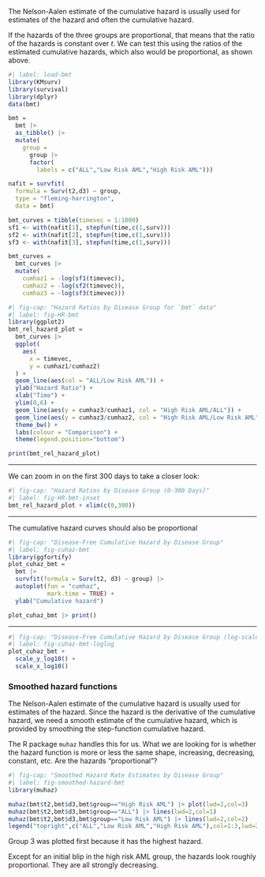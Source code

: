 
::: notes
The Nelson-Aalen estimate of the cumulative hazard is usually used for estimates of the hazard and often the cumulative hazard.

If the hazards of the three groups are proportional, that means that the ratio of the hazards is constant over $t$. We can test this using the ratios of the estimated cumulative hazards, which also would be
proportional, as shown above.
:::

```r
#| label: load-bmt
library(KMsurv)
library(survival)
library(dplyr)
data(bmt)

bmt =
  bmt |>
  as_tibble() |>
  mutate(
    group =
      group |>
      factor(
        labels = c("ALL","Low Risk AML","High Risk AML")))

nafit = survfit(
  formula = Surv(t2,d3) ~ group,
  type = "fleming-harrington",
  data = bmt)

bmt_curves = tibble(timevec = 1:1000)
sf1 <- with(nafit[1], stepfun(time,c(1,surv)))
sf2 <- with(nafit[2], stepfun(time,c(1,surv)))
sf3 <- with(nafit[3], stepfun(time,c(1,surv)))

bmt_curves =
  bmt_curves |>
  mutate(
    cumhaz1 = -log(sf1(timevec)),
    cumhaz2 = -log(sf2(timevec)),
    cumhaz3 = -log(sf3(timevec)))
```

```r
#| fig-cap: "Hazard Ratios by Disease Group for `bmt` data"
#| label: fig-HR-bmt
library(ggplot2)
bmt_rel_hazard_plot =
  bmt_curves |>
  ggplot(
    aes(
      x = timevec,
      y = cumhaz1/cumhaz2)
  ) +
  geom_line(aes(col = "ALL/Low Risk AML")) +
  ylab("Hazard Ratio") +
  xlab("Time") +
  ylim(0,6) +
  geom_line(aes(y = cumhaz3/cumhaz1, col = "High Risk AML/ALL")) +
  geom_line(aes(y = cumhaz3/cumhaz2, col = "High Risk AML/Low Risk AML")) +
  theme_bw() +
  labs(colour = "Comparison") +
  theme(legend.position="bottom")

print(bmt_rel_hazard_plot)
```

---

We can zoom in on the first 300 days to take a closer look:

```r
#| fig-cap: "Hazard Ratios by Disease Group (0-300 Days)"
#| label: fig-HR-bmt-inset
bmt_rel_hazard_plot + xlim(c(0,300))
```

---

The cumulative hazard curves should also be proportional

```r
#| fig-cap: "Disease-Free Cumulative Hazard by Disease Group"
#| label: fig-cuhaz-bmt
library(ggfortify)
plot_cuhaz_bmt =
  bmt |>
  survfit(formula = Surv(t2, d3) ~ group) |>
  autoplot(fun = "cumhaz",
           mark.time = TRUE) +
  ylab("Cumulative hazard")

plot_cuhaz_bmt |> print()

```

---

```r
#| fig-cap: "Disease-Free Cumulative Hazard by Disease Group (log-scale)"
#| label: fig-cuhaz-bmt-loglog
plot_cuhaz_bmt +
  scale_y_log10() +
  scale_x_log10()
```

### Smoothed hazard functions

::: notes
The Nelson-Aalen estimate of the cumulative hazard is usually used for
estimates of the hazard. Since the hazard is the derivative of the
cumulative hazard, we need a smooth estimate of the cumulative hazard,
which is provided by smoothing the step-function cumulative hazard.

The R package `muhaz` handles this for us. What we are looking for is
whether the hazard function is more or less the same shape, increasing,
decreasing, constant, etc. Are the hazards "proportional"?
:::


```r
#| fig-cap: "Smoothed Hazard Rate Estimates by Disease Group"
#| label: fig-smoothed-hazard-bmt
library(muhaz)

muhaz(bmt$t2,bmt$d3,bmt$group=="High Risk AML") |> plot(lwd=2,col=3)
muhaz(bmt$t2,bmt$d3,bmt$group=="ALL") |> lines(lwd=2,col=1)
muhaz(bmt$t2,bmt$d3,bmt$group=="Low Risk AML") |> lines(lwd=2,col=2)
legend("topright",c("ALL","Low Risk AML","High Risk AML"),col=1:3,lwd=2)
```

::: notes
Group 3 was plotted first because it has the highest hazard.

Except for an initial blip in the high risk AML group,
the hazards look roughly proportional.
They are all strongly decreasing.
:::
